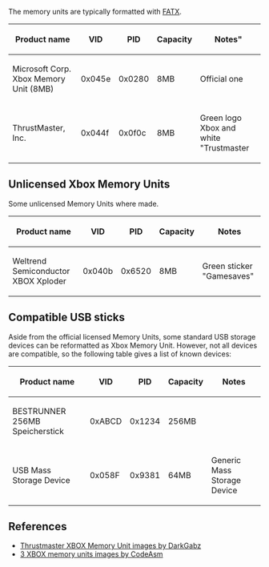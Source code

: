 The memory units are typically formatted with [[FATX]].

{| class="wikitable"
! Product name !! VID !! PID !! Capacity !! Notes" 
|-
| Microsoft Corp. Xbox Memory Unit (8MB) || 0x045e || 0x0280 || 8MB || Official one 
|-
| ThrustMaster, Inc. || 0x044f || 0x0f0c || 8MB || Green logo Xbox and white "Trustmaster
|}


== Unlicensed Xbox Memory Units ==
Some unlicensed Memory Units where made. 

{| class="wikitable"
! Product name !! VID !! PID !! Capacity !! Notes
|-
| Weltrend Semiconductor XBOX Xploder || 0x040b || 0x6520 || 8MB || Green sticker "Gamesaves" 
|}

== Compatible USB sticks ==

Aside from the official licensed Memory Units, some standard USB storage devices can be reformatted as Xbox Memory Unit.
However, not all devices are compatible, so the following table gives a list of known devices:

{| class="wikitable"
! Product name !! VID !! PID !! Capacity !! Notes
|-
|BESTRUNNER 256MB Speicherstick || 0xABCD || 0x1234 || 256MB ||  
|-
|USB Mass Storage Device || 0x058F || 0x9381 || 64MB || Generic Mass Storage Device
|}

== References ==

* [http://imgur.com/a/8QmDA Thrustmaster XBOX Memory Unit images by DarkGabz]
* [http://imgur.com/gallery/M0PZ6 3 XBOX memory units images by CodeAsm]